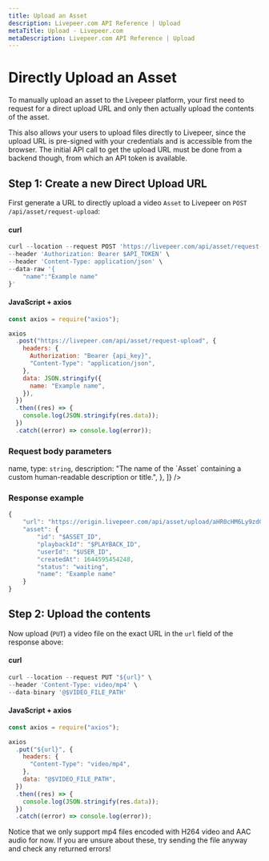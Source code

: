 ```yaml
---
title: Upload an Asset
description: Livepeer.com API Reference | Upload
metaTitle: Upload - Livepeer.com
metaDescription: Livepeer.com API Reference | Upload
---
```


# Directly Upload an Asset

To manually upload an asset to the Livepeer platform, your first need to request
for a direct upload URL and only then actually upload the contents of the asset.

This also allows your users to upload files directly to Livepeer, since the
upload URL is pre-signed with your credentials and is accessible from the
browser. The initial API call to get the upload URL must be done from a backend
though, from which an API token is available.

## Step 1: Create a new Direct Upload URL

First generate a URL to directly upload a video `Asset` to Livepeer on
`POST /api/asset/request-upload`:

#### curl

```jsx
curl --location --request POST 'https://livepeer.com/api/asset/request-upload' \
--header 'Authorization: Bearer $API_TOKEN' \
--header 'Content-Type: application/json' \
--data-raw '{
    "name":"Example name"
}'
```

#### JavaScript + axios

```javascript
const axios = require("axios");

axios
  .post("https://livepeer.com/api/asset/request-upload", {
    headers: {
      Authorization: "Bearer {api_key}",
      "Content-Type": "application/json",
    },
    data: JSON.stringify({
      name: "Example name",
    }),
  })
  .then((res) => {
    console.log(JSON.stringify(res.data));
  })
  .catch((error) => console.log(error));
```

### Request body parameters

<Table
  data={[
    {
      parameter: <code>name</code>,
      type: <code>string</code>,
      description:
        "The name of the `Asset` containing a custom human-readable description or title.",
    },
  ]}
/>

### Response example

```jsx
{
    "url": "https://origin.livepeer.com/api/asset/upload/aHR0cHM6Ly9zdG9yYWdlLmdvb2dsZWFwaXMuY29tL2xwLW55Yy12b2QtbW9uc3Rlci9kaXJlY3RVcGxvYWQvNjI3OHQyZWlrY2JqZXUxNC9zb3VyY2U%2F...",
    "asset": {
        "id": "$ASSET_ID",
        "playbackId": "$PLAYBACK_ID",
        "userId": "$USER_ID",
        "createdAt": 1644595454248,
        "status": "waiting",
        "name": "Example name"
    }
}
```

## Step 2: Upload the contents

Now upload (`PUT`) a video file on the exact URL in the `url` field of the
response above:

#### curl

```jsx
curl --location --request PUT "${url}" \
--header 'Content-Type: video/mp4' \
--data-binary '@$VIDEO_FILE_PATH'
```

#### JavaScript + axios

```javascript
const axios = require("axios");

axios
  .put("${url}", {
    headers: {
      "Content-Type": "video/mp4",
    },
    data: "@$VIDEO_FILE_PATH",
  })
  .then((res) => {
    console.log(JSON.stringify(res.data));
  })
  .catch((error) => console.log(error));
```

Notice that we only support mp4 files encoded with H264 video and AAC audio for
now. If you are unsure about these, try sending the file anyway and check any
returned errors!
